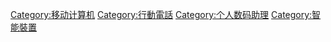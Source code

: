 {{noteTA
|1=zh-cn:智能手機; zh-hk:智能手機; zh-tw:智慧型手機
}}
{{Catnav|頁面分類|人类社会|通信|無線通訊|行動電話}}
{{Catnav|頁面分類|...|消費電子產品|电话|行動電話}}

{{catmore}}
{{Commonscat|Smartphones}}

[[Category:移动计算机|Category:移动计算机]]
[[Category:行動電話|Category:行動電話]]
[[Category:个人数码助理|Category:个人数码助理]]
[[Category:智能裝置|Category:智能裝置]]